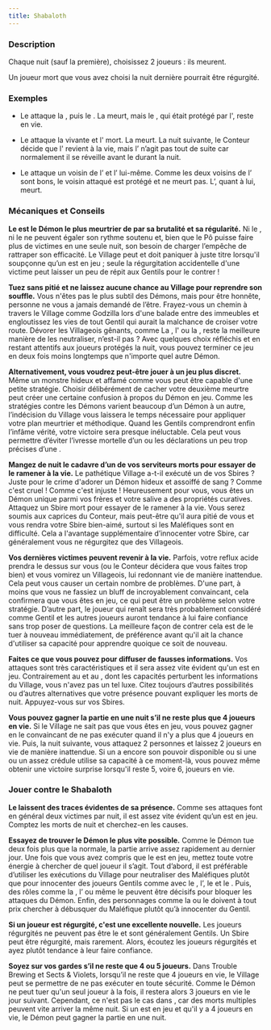 ```yaml
---
title: Shabaloth
---
```



<Role SHABALOTH header />

### Description

Chaque nuit (sauf la première), choisissez 2 joueurs : ils meurent.

Un joueur mort que vous avez choisi la nuit dernière pourrait être régurgité.

### Exemples

- Le <Role SHABALOTH /> attaque la <Role COMMERE />, puis le <Role PARIEUR />. La <Role COMMERE /> meurt, mais le <Role PARIEUR />, qui était protégé par l'<Role AUBERGISTE />, reste en vie.

- Le <Role SHABALOTH /> attaque la <Role COURTISANE /> vivante et l'<Role EXORCISTE /> mort. La <Role COURTISANE /> meurt. La nuit suivante, le Conteur décide que l'<Role EXORCISTE /> revient à la vie, mais l’<Role EXORCISTE /> n’agit pas tout de suite car normalement il se réveille avant le <Role SHABALOTH /> durant la nuit.

- Le <Role SHABALOTH /> attaque un voisin de l’<Role HERBORISTE /> et l’<Role HERBORISTE /> lui-même. Comme les deux voisins de l’<Role HERBORISTE /> sont bons, le voisin attaqué est protégé et ne meurt pas. L’<Role HERBORISTE />, quant à lui, meurt.

### Mécaniques et Conseils

**Le <Role SHABALOTH /> est le Démon le plus meurtrier de <Module BAD_MOON_RISING /> par sa brutalité et sa régularité.** Ni le <Role PUKKA />, ni le <Role ZOMBUUL /> ne peuvent égaler son rythme soutenu et, bien que le Pô puisse faire plus de victimes en une seule nuit, son besoin de charger l’empêche de rattraper son efficacité. Le Village peut et doit paniquer à juste titre lorsqu'il soupçonne qu’un <Role SHABALOTH /> est en jeu ; seule la régurgitation accidentelle d'une victime peut laisser un peu de répit aux Gentils pour le contrer !

**Tuez sans pitié et ne laissez aucune chance au Village pour reprendre son souffle.** Vous n'êtes pas le plus subtil des Démons, mais pour être honnête, personne ne vous a jamais demandé de l’être. Frayez-vous un chemin à travers le Village comme Godzilla lors d'une balade entre des immeubles et engloutissez les vies de tout Gentil qui aurait la malchance de croiser votre route. Dévorer les Villageois gênants, comme La <Role FEMME_DE_CHAMBRE />, l'<Role EXORCISTE /> ou la <Role COURTISANE />, reste la meilleure manière de les neutraliser, n’est-il pas ? Avec quelques choix réfléchis et en restant attentifs aux joueurs protégés la nuit, vous pouvez terminer ce jeu en deux fois moins longtemps que n'importe quel autre Démon.

**Alternativement, vous voudrez peut-être jouer à un jeu plus discret.** Même un monstre hideux et affamé comme vous peut être capable d'une petite stratégie. Choisir délibérément de cacher votre deuxième meurtre peut créer une certaine confusion à propos du Démon en jeu. Comme les stratégies contre les Démons varient beaucoup d’un Démon à un autre, l’indécision du Village vous laissera le temps nécessaire pour appliquer votre plan meurtrier et méthodique. Quand les Gentils comprendront enfin l’infâme vérité, votre victoire sera presque inéluctable. Cela peut vous permettre d’éviter l’ivresse mortelle d’un <Role COURTISANE /> ou les déclarations un peu trop précises d’une <Role COMMERE />.

**Mangez de nuit le cadavre d’un de vos serviteurs morts pour essayer de le ramener à la vie.** Le pathétique Village a-t-il exécuté un de vos Sbires ? Juste pour le crime d'adorer un Démon hideux et assoiffé de sang ? Comme c'est cruel !  Comme c'est injuste ! Heureusement pour vous, vous êtes un Démon unique parmi vos frères et votre salive a des propriétés curatives. Attaquez un Sbire mort pour essayer de le ramener à la vie. Vous serez soumis aux caprices du Conteur, mais peut-être qu'il aura pitié de vous et vous rendra votre Sbire bien-aimé, surtout si les Maléfiques sont en difficulté. Cela a l'avantage supplémentaire d’innocenter votre Sbire, car généralement vous ne régurgitez que des Villageois.

**Vos dernières victimes peuvent revenir à la vie.** Parfois, votre reflux acide prendra le dessus sur vous (ou le Conteur décidera que vous faites trop bien) et vous vomirez un Villageois, lui redonnant vie de manière inattendue. Cela peut vous causer un certain nombre de problèmes. D'une part, à moins que vous ne fassiez un bluff de <Role PROFESSEUR /> incroyablement convaincant, cela confirmera que vous êtes en jeu, ce qui peut être un problème selon votre stratégie. D’autre part, le joueur qui renaît sera très probablement considéré comme Gentil et les autres joueurs auront tendance à lui faire confiance sans trop poser de questions. La meilleure façon de contrer cela est de le tuer à nouveau immédiatement, de préférence avant qu'il ait la chance d'utiliser sa capacité pour apprendre quoique ce soit de nouveau.

**Faites ce que vous pouvez pour diffuser de fausses informations.** Vos attaques sont très caractéristiques et il sera assez vite évident qu'un <Role SHABALOTH /> est en jeu. Contrairement au <Role ZOMBUUL /> et au <Role PUKKA />, dont les capacités perturbent les informations du Village, vous n'avez pas un tel luxe. Citez toujours d’autres possibilités ou d’autres alternatives que votre présence pouvant expliquer les morts de nuit. Appuyez-vous sur vos Sbires.

**Vous pouvez gagner la partie en une nuit s’il ne reste plus que 4 joueurs en vie.** Si le Village ne sait pas que vous êtes en jeu, vous pouvez gagner en le convaincant de ne pas exécuter quand il n'y a plus que 4 joueurs en vie. Puis, la nuit suivante, vous attaquez 2 personnes et laissez 2 joueurs en vie de manière inattendue. Si un <Role ASSASSIN /> a encore son pouvoir disponible ou si une <Role COMMERE /> ou un <Role PARIEUR /> assez crédule utilise sa capacité à ce moment-là, vous pouvez même obtenir une victoire surprise lorsqu'il reste 5, voire 6, joueurs en vie.

### Jouer contre le Shabaloth

**Le <Role SHABALOTH /> laissent des traces évidentes de sa présence.** Comme ses attaques font en général deux victimes par nuit, il est assez vite évident qu’un <Role SHABALOTH /> est en jeu. Comptez les morts de nuit et cherchez-en les causes.

**Essayez de trouver le Démon le plus vite possible.** Comme le Démon tue deux fois plus que la normale, la partie arrive assez rapidement au dernier jour. Une fois que vous avez compris que le <Role SHABALOTH /> est en jeu, mettez toute votre énergie à chercher de quel joueur il s’agit. Tout d’abord, il est préférable d’utiliser les exécutions du Village pour neutraliser des Maléfiques plutôt que pour innocenter des joueurs Gentils comme avec le <Role MARIN />, l’<Role HERBORISTE />, le <Role PACIFISTE /> et le <Role FOU />. Puis, des rôles comme la <Role COURTISANE />, l’<Role EXORCISTE /> ou même le <Role MENESTREL /> peuvent être décisifs pour bloquer les attaques du Démon. Enfin, des personnages comme la <Role FEMME_DE_CHAMBRE /> ou le <Role PARIEUR /> doivent à tout prix chercher à débusquer du Maléfique plutôt qu’à innocenter du Gentil.

**Si un joueur est régurgité, c'est une excellente nouvelle.** Les joueurs régurgités ne peuvent pas être le <Role SHABALOTH /> et sont généralement Gentils. Un Sbire peut être régurgité, mais rarement. Alors, écoutez les joueurs régurgités et ayez plutôt tendance à leur faire confiance.

**Soyez sur vos gardes s’il ne reste que 4 ou 5 joueurs.** Dans Trouble Brewing et Sects & Violets, lorsqu’il ne reste que 4 joueurs en vie, le Village peut se permettre de ne pas exécuter en toute sécurité. Comme le Démon ne peut tuer qu'un seul joueur à la fois, il restera alors 3 joueurs en vie le jour suivant. Cependant, ce n'est pas le cas dans <Module BAD_MOON_RISING />, car des morts multiples peuvent vite arriver la même nuit. Si un <Role SHABALOTH /> est en jeu et qu'il y a 4 joueurs en vie, le Démon peut gagner la partie en une nuit.

